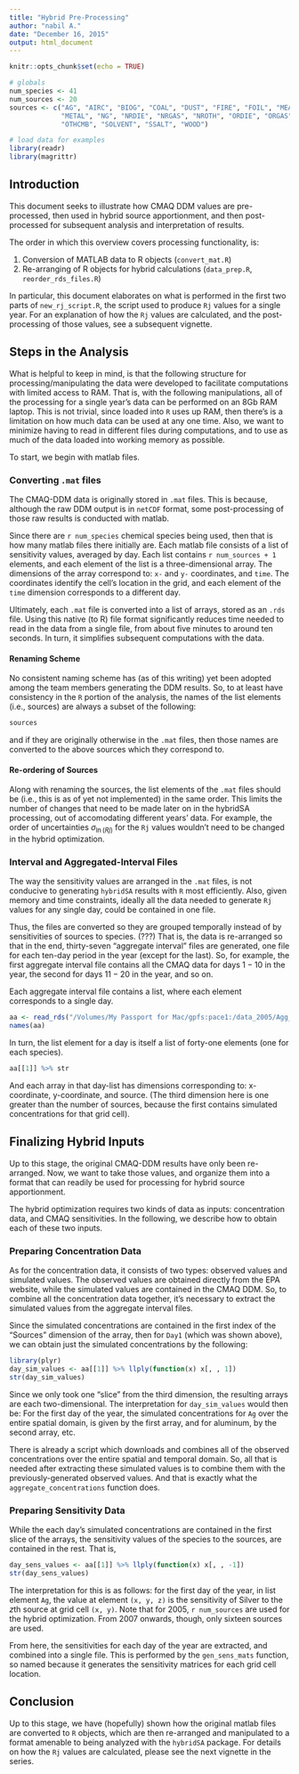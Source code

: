 ```yaml
---
title: "Hybrid Pre-Processing"
author: "nabil A."
date: "December 16, 2015"
output: html_document
---
```


```r
knitr::opts_chunk$set(echo = TRUE)

# globals
num_species <- 41
num_sources <- 20
sources <- c("AG", "AIRC", "BIOG", "COAL", "DUST", "FIRE", "FOIL", "MEAT", 
             "METAL", "NG", "NRDIE", "NRGAS", "NROTH", "ORDIE", "ORGAS", "OT", 
             "OTHCMB", "SOLVENT", "SSALT", "WOOD")

# load data for examples
library(readr)
library(magrittr)

```

## Introduction

This document seeks to illustrate how CMAQ DDM values are pre-processed, then 
used in hybrid source apportionment, and then post-processed for subsequent 
analysis and interpretation of results. 

The order in which this overview covers processing functionality, 
is: 

1. Conversion of MATLAB data to R objects (`convert_mat.R`)
2. Re-arranging of R objects for hybrid calculations (`data_prep.R`, `reorder_rds_files.R`)

In particular, this document elaborates on what is performed in the first two 
parts of `new_rj_script.R`, the script used to produce `Rj` values for a single year. 
For an explanation of how the `Rj` values are calculated, and the post-processing 
of those values, see a subsequent vignette. 

## Steps in the Analysis

What is helpful to keep in mind, is that the following structure for 
processing/manipulating the data were developed to facilitate computations with 
limited access to RAM. That is, with the following manipulations, all of the 
processing for a single year's data can be performed on an $8$Gb RAM laptop. This is not trivial, since 
loaded into `R` uses up RAM, then there's is a limitation on how much data can 
be used at any one time. Also, we want to minimize having to read in different files 
during computations, and to use as much of the data loaded into working memory as possible. 

To start, we begin with matlab files.

### Converting `.mat` files

The CMAQ-DDM data is originally stored in `.mat` files. This is because, although 
the raw DDM output is in `netCDF` format, some post-processing of those raw 
results is conducted with matlab.

Since there are `r num_species` chemical species being used, then that is how 
many matlab files there initially are. Each matlab file consists of a list of 
sensitivity values, averaged by day. Each list contains `r num_sources + 1` elements, 
and each element of the list is a three-dimensional array. The dimensions of the 
array correspond to: `x-` and `y-` coordinates, and `time`. The coordinates 
identify the cell's location in the grid, and each element of the `time` dimension 
corresponds to a different day.

Ultimately, each `.mat` file is converted into a list of arrays, stored as an `.rds` 
file. Using this native (to R) file format significantly reduces time needed to 
read in the data from a single file, from about five minutes to around ten seconds. 
In turn, it simplifies subsequent computations with the data.

#### Renaming Scheme

No consistent naming scheme has (as of this writing) yet been adopted among the 
team members generating the DDM results. So, to at least have consistency in the 
`R` portion of the analysis, the names of the list elements (i.e., sources) are 
always a subset of the following: 

```r
sources
```

and if they are originally otherwise in the `.mat` files, then those names 
are converted to the above sources which they correspond to.

#### Re-ordering of Sources

Along with renaming the sources, the list elements of the `.mat` files should 
be (i.e., this is as of yet not implemented) in the same order. This limits 
the number of changes that need to be made later on in the hybridSA processing, out 
of accomodating different years' data. For example, the order of uncertainties 
$\sigma_{\ln(Rj)}$ for the `Rj` values wouldn't need to be changed in the hybrid 
optimization.


### Interval and Aggregated-Interval Files 

The way the sensitivity values are arranged in the `.mat` files, is not conducive 
to generating `hybridSA` results with `R` most efficiently. Also, given memory 
and time constraints, ideally all the data needed to generate `Rj` values for 
any single day, could be contained in one file. 

Thus, the files are converted so they are grouped temporally instead of by 
sensitivities of sources to species. (???) That is, the data is re-arranged so that 
in the end, thirty-seven "aggregate interval" files are generated, one file for 
each ten-day period in the year (except for the last). So, for example, the first 
aggregate interval file contains all the CMAQ data for days $1-10$ in the year, the 
second for days $11-20$ in the year, and so on. 

Each aggregate interval file contains a list, where each element corresponds to 
a single day. 

```r
aa <- read_rds("/Volumes/My Passport for Mac/gpfs:pace1:/data_2005/Agg_intv_files/Intv_1_agg.rds")
names(aa)
```

In turn, the list element for a day is itself a list of forty-one 
elements (one for each species).

```r
aa[[1]] %>% str

```

And each array in that day-list has dimensions corresponding to: x-coordinate, 
y-coordinate, and source. (The third dimension here is one greater than the number of 
sources, because the first contains simulated concentrations for that grid cell). 


## Finalizing Hybrid Inputs 

Up to this stage, the original CMAQ-DDM results have only been re-arranged. Now, 
we want to take those values, and organize them into a format that can readily 
be used for processing for hybrid source apportionment.

The hybrid optimization requires two kinds of data as inputs: concentration data, 
and CMAQ sensitivities. In the following, we describe how to obtain each of these two inputs. 

### Preparing Concentration Data

As for the concentration data, it consists of two types: observed values and simulated values.
The observed values are obtained directly from the EPA website, while the 
simulated values are contained in the CMAQ DDM. So, to combine all the concentration 
data together, it's necessary to extract the simulated values from the aggregate interval 
files. 

Since the simulated concentrations are contained in the first index of the "Sources" dimension
of the array, then for `Day1` (which was shown above), we can obtain just the simulated 
concentrations by the following:

```r
library(plyr)
day_sim_values <- aa[[1]] %>% llply(function(x) x[, , 1]) 
str(day_sim_values)
```

Since we only took one "slice" from the third dimension, the resulting arrays 
are each two-dimensional. The interpretation for `day_sim_values` would then be: 
For the first day of the year, the simulated concentrations for `Ag` over the entire 
spatial domain, is given by the first array, and for aluminum, by the second array, etc.

There is already a script which downloads and combines all of the observed 
concentrations over the entire spatial and temporal domain. So, all that is needed after 
extracting these simulated values is to combine them with the previously-generated 
observed values. And that is exactly what the `aggregate_concentrations` function does.

### Preparing Sensitivity Data

While the each day's simulated concentrations are contained in the first slice of 
the arrays, the sensitivity values of the species to the sources, are contained in the 
rest. That is, 

```r
day_sens_values <- aa[[1]] %>% llply(function(x) x[, , -1]) 
str(day_sens_values)
```

The interpretation for this is as follows: for the first day of the year, in list 
element `Ag`, the value at element `(x, y, z)` is the sensitivity of Silver to 
the $z$th source at grid cell `(x, y)`. Note that for $2005$, `r num_sources` are 
used for the hybrid optimization. From $2007$ onwards, though, only sixteen sources 
are used. 

From here, the sensitivities for each day of the year are extracted, and combined 
into a single file. This is performed by the `gen_sens_mats` function, so named 
because it generates the sensitivity matrices for each grid cell location. 

## Conclusion

Up to this stage, we have (hopefully) shown how the original matlab files are converted 
to `R` objects, which are then re-arranged and manipulated to a format amenable 
to being analyzed with the `hybridSA` package. For details on how the `Rj` values 
are calculated, please see the next vignette in the series. 



